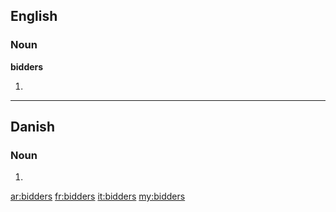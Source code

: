 ==English==

===Noun===
'''bidders'''

# {{plural of|[[bidder]]}}

----

==Danish==

===Noun===
{{infl|da|noun form|g=c}}

# {{form of|genitive plural indefinite|bid|lang=Danish}}

[[ar:bidders]]
[[fr:bidders]]
[[it:bidders]]
[[my:bidders]]